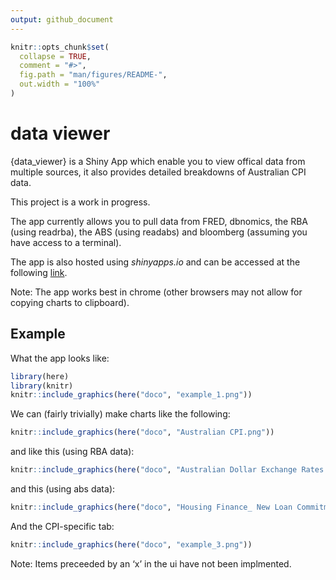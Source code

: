 ```yaml
---
output: github_document
---
```


<!-- README.md is generated from README.Rmd. Please edit that file -->

```r
knitr::opts_chunk$set(
  collapse = TRUE,
  comment = "#>",
  fig.path = "man/figures/README-",
  out.width = "100%"
)
```


# data viewer

{data_viewer} is a Shiny App which enable you to view offical data from multiple sources, it also provides detailed breakdowns of Australian CPI data.

This project is a work in progress. 

The app currently allows you to pull data from FRED, dbnomics, the RBA (using readrba), the ABS (using readabs) and bloomberg (assuming you have access to a terminal).

The app is also hosted using *shinyapps.io* and can be accessed at the following [link](https://joelfindlay.shinyapps.io/cpi_abs/).

Note: The app works best in chrome (other browsers may not allow for copying charts to clipboard).

<!-- ## Installation -->

<!-- You can install the development version of readAOFM from [GitHub](https://github.com/) with: -->

<!-- ``` r -->
<!-- # install.packages("devtools") -->
<!-- devtools::install_github("joel23978/readAOFMpackage") -->
<!-- ``` -->

## Example

What the app looks like:
```r
library(here)
library(knitr)
knitr::include_graphics(here("doco", "example_1.png"))

```

We can (fairly trivially) make charts like the following:
```r
knitr::include_graphics(here("doco", "Australian CPI.png"))

```


and like this (using RBA data):
```r
knitr::include_graphics(here("doco", "Australian Dollar Exchange Rates.png"))

```



and this (using abs data):
```r
knitr::include_graphics(here("doco", "Housing Finance_ New Loan Commitments.png"))

```


And the CPI-specific tab:
```r
knitr::include_graphics(here("doco", "example_3.png"))

```

Note: Items preceeded by an 'x' in the ui have not been implmented.
